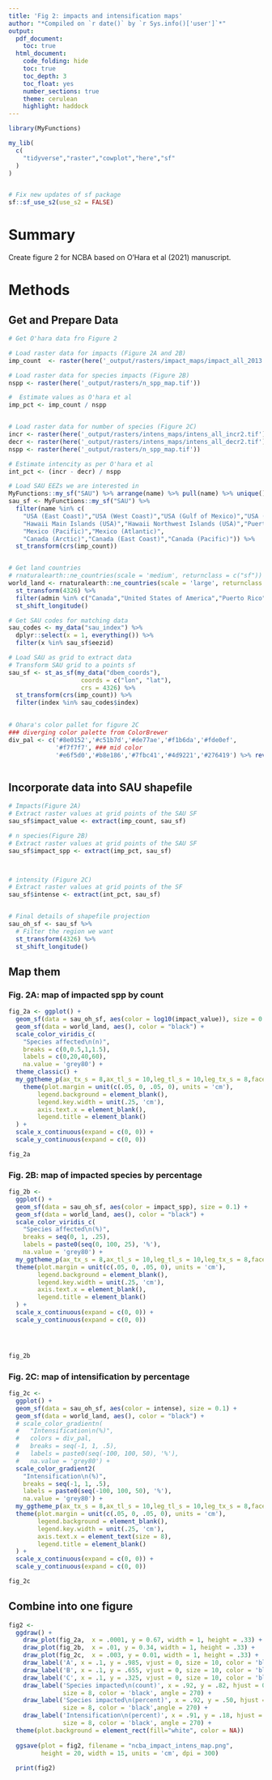 ```yaml
---
title: 'Fig 2: impacts and intensification maps'
author: "*Compiled on `r date()` by `r Sys.info()['user']`*"
output: 
  pdf_document:
    toc: true
  html_document:
    code_folding: hide
    toc: true
    toc_depth: 3
    toc_float: yes
    number_sections: true
    theme: cerulean
    highlight: haddock
---
```


``` r

library(MyFunctions)

my_lib(
  c(
    "tidyverse","raster","cowplot","here","sf"
  )
)


# Fix new updates of sf package
sf::sf_use_s2(use_s2 = FALSE)

```


# Summary

Create figure 2 for NCBA based on O'Hara et al (2021) manuscript.

# Methods

## Get and Prepare Data

```r

# Get O'hara data fro Figure 2

# Load raster data for impacts (Figure 2A and 2B)
imp_count  <- raster(here('_output/rasters/impact_maps/impact_all_2013.tif')) 

# Load raster data for species impacts (Figure 2B)
nspp <- raster(here('_output/rasters/n_spp_map.tif')) 

#  Estimate values as O'hara et al
imp_pct <- imp_count / nspp


# Load raster data for number of species (Figure 2C)
incr <- raster(here('_output/rasters/intens_maps/intens_all_incr2.tif'))
decr <- raster(here('_output/rasters/intens_maps/intens_all_decr2.tif'))
nspp <- raster(here('_output/rasters/n_spp_map.tif')) 

# Estimate intencity as per O'hara et al
int_pct <- (incr - decr) / nspp

# Load SAU EEZs we are interested in
MyFunctions::my_sf("SAU") %>% arrange(name) %>% pull(name) %>% unique() # Check eez names
sau_sf <- MyFunctions::my_sf("SAU") %>% 
  filter(name %in% c(
    "USA (East Coast)","USA (West Coast)","USA (Gulf of Mexico)","USA (Alaska, Arctic)","USA (Alaska, Subarctic)",
    "Hawaii Main Islands (USA)","Hawaii Northwest Islands (USA)","Puerto Rico (USA)" ,"US Virgin Islands","USA (Alaska, Arctic)",
    "Mexico (Pacific)","Mexico (Atlantic)",
    "Canada (Arctic)","Canada (East Coast)","Canada (Pacific)")) %>% 
  st_transform(crs(imp_count))


# Get land countries
# rnaturalearth::ne_countries(scale = 'medium', returnclass = c("sf")) %>% arrange(admin) %>% pull(admin) %>% unique()
world_land <- rnaturalearth::ne_countries(scale = 'large', returnclass = c("sf")) %>% 
  st_transform(4326) %>% 
  filter(admin %in% c("Canada","United States of America","Puerto Rico","Mexico")) %>% 
  st_shift_longitude()

# Get SAU codes for matching data
sau_codes <- my_data("sau_index") %>% 
  dplyr::select(x = 1, everything()) %>% 
  filter(x %in% sau_sf$eezid)

# Load SAU as grid to extract data
# Transform SAU grid to a points sf
sau_sf <- st_as_sf(my_data("dbem_coords"),
                    coords = c("lon", "lat"), 
                    crs = 4326) %>% 
  st_transform(crs(imp_count)) %>% 
  filter(index %in% sau_codes$index)
  

# Ohara's color pallet for figure 2C
### diverging color palette from ColorBrewer
div_pal <- c('#8e0152','#c51b7d','#de77ae','#f1b6da','#fde0ef',
             '#f7f7f7', ### mid color
             '#e6f5d0','#b8e186','#7fbc41','#4d9221','#276419') %>% rev()



```


## Incorporate data into SAU shapefile

```r


# Impacts(Figure 2A)
# Extract raster values at grid points of the SAU SF
sau_sf$impact_value <- extract(imp_count, sau_sf)

# n species(Figure 2B)
# Extract raster values at grid points of the SAU SF
sau_sf$impact_spp <- extract(imp_pct, sau_sf)



# intensity (Figure 2C)
# Extract raster values at grid points of the SF
sau_sf$intense <- extract(int_pct, sau_sf)


# Final details of shapefile projection
sau_oh_sf <- sau_sf %>% 
  # Filter the region we want
  st_transform(4326) %>%
  st_shift_longitude()


```



## Map them

### Fig. 2A: map of impacted spp by count


```r

fig_2a <- ggplot() +
  geom_sf(data = sau_oh_sf, aes(color = log10(impact_value)), size = 0.1) +
  geom_sf(data = world_land, aes(), color = "black") +
  scale_color_viridis_c(
    "Species affected\n(n)",
    breaks = c(0,0.5,1,1.5), 
    labels = c(0,20,40,60),
    na.value = 'grey80') +
  theme_classic() +
  my_ggtheme_p(ax_tx_s = 8,ax_tl_s = 10,leg_tl_s = 10,leg_tx_s = 8,facet_tx_s = 10,hjust = 0.5, leg_pos = "right") +
    theme(plot.margin = unit(c(.05, 0, .05, 0), units = 'cm'),
        legend.background = element_blank(),
        legend.key.width = unit(.25, 'cm'),
        axis.text.x = element_blank(),
        legend.title = element_blank()
  ) +
  scale_x_continuous(expand = c(0, 0)) +
  scale_y_continuous(expand = c(0, 0))

fig_2a
```


### Fig. 2B: map of impacted species by percentage

```r

fig_2b <-
  ggplot() +
  geom_sf(data = sau_oh_sf, aes(color = impact_spp), size = 0.1) +
  geom_sf(data = world_land, aes(), color = "black") +
  scale_color_viridis_c(
    "Species affected\n(%)",
    breaks = seq(0, 1, .25),
    labels = paste0(seq(0, 100, 25), '%'),
    na.value = 'grey80') +
  my_ggtheme_p(ax_tx_s = 8,ax_tl_s = 10,leg_tl_s = 10,leg_tx_s = 8,facet_tx_s = 10,hjust = 0.5, leg_pos = "right") +
  theme(plot.margin = unit(c(.05, 0, .05, 0), units = 'cm'),
        legend.background = element_blank(),
        legend.key.width = unit(.25, 'cm'),
        axis.text.x = element_blank(),
        legend.title = element_blank()
  ) +
  scale_x_continuous(expand = c(0, 0)) +
  scale_y_continuous(expand = c(0, 0))




fig_2b
```

### Fig. 2C: map of intensification by percentage

```r

fig_2c <-
  ggplot() +
  geom_sf(data = sau_oh_sf, aes(color = intense), size = 0.1) +
  geom_sf(data = world_land, aes(), color = "black") +
  # scale_color_gradientn(
  #   "Intensification\n(%)",
  #   colors = div_pal,
  #   breaks = seq(-1, 1, .5), 
  #   labels = paste0(seq(-100, 100, 50), '%'),
  #   na.value = 'grey80') +
  scale_color_gradient2(
    "Intensification\n(%)",
    breaks = seq(-1, 1, .5), 
    labels = paste0(seq(-100, 100, 50), '%'),
    na.value = 'grey80') +
  my_ggtheme_p(ax_tx_s = 8,ax_tl_s = 10,leg_tl_s = 10,leg_tx_s = 8,facet_tx_s = 10,hjust = 0.5, leg_pos = "right") +
  theme(plot.margin = unit(c(.05, 0, .05, 0), units = 'cm'),
        legend.background = element_blank(),
        legend.key.width = unit(.25, 'cm'),
        axis.text.x = element_text(size = 8),
        legend.title = element_blank()
  ) +
  scale_x_continuous(expand = c(0, 0)) +
  scale_y_continuous(expand = c(0, 0))

fig_2c

```

## Combine into one figure

```r


fig2 <-
  ggdraw() +
    draw_plot(fig_2a,  x = .0001, y = 0.67, width = 1, height = .33) +
    draw_plot(fig_2b,  x = .01, y = 0.34, width = 1, height = .33) +
    draw_plot(fig_2c,  x = .003, y = 0.01, width = 1, height = .33) +
    draw_label('A', x = .1, y = .985, vjust = 0, size = 10, color = 'black') +
    draw_label('B', x = .1, y = .655, vjust = 0, size = 10, color = 'black') +
    draw_label('C', x = .1, y = .325, vjust = 0, size = 10, color = 'black') +
    draw_label('Species impacted\n(count)', x = .92, y = .82, hjust = 0.5, vjust = 1, 
               size = 8, color = 'black', angle = 270) +
    draw_label('Species impacted\n(percent)', x = .92, y = .50, hjust = 0.5, vjust = 1, 
               size = 8, color = 'black',angle = 270) +
    draw_label('Intensification\n(percent)', x = .91, y = .18, hjust = 0.5, vjust = 1, 
               size = 8, color = 'black', angle = 270) + 
  theme(plot.background = element_rect(fill="white", color = NA))
    
  ggsave(plot = fig2, filename = "ncba_impact_intens_map.png",
         height = 20, width = 15, units = 'cm', dpi = 300)
  
  print(fig2)

```

